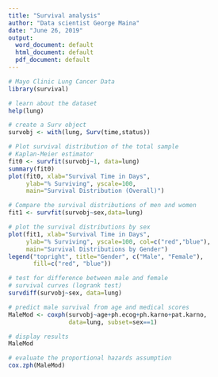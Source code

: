 ```yaml
---
title: "Survival analysis"
author: "Data scientist George Maina"
date: "June 26, 2019"
output:
  word_document: default
  html_document: default
  pdf_document: default
---
```


```r
# Mayo Clinic Lung Cancer Data
library(survival)

# learn about the dataset
help(lung)

# create a Surv object
survobj <- with(lung, Surv(time,status))

# Plot survival distribution of the total sample
# Kaplan-Meier estimator
fit0 <- survfit(survobj~1, data=lung)
summary(fit0)
plot(fit0, xlab="Survival Time in Days",
     ylab="% Surviving", yscale=100,
     main="Survival Distribution (Overall)")

# Compare the survival distributions of men and women
fit1 <- survfit(survobj~sex,data=lung)

# plot the survival distributions by sex
plot(fit1, xlab="Survival Time in Days",
     ylab="% Surviving", yscale=100, col=c("red","blue"),
     main="Survival Distributions by Gender")
legend("topright", title="Gender", c("Male", "Female"),
       fill=c("red", "blue"))

# test for difference between male and female
# survival curves (logrank test)
survdiff(survobj~sex, data=lung)

# predict male survival from age and medical scores
MaleMod <- coxph(survobj~age+ph.ecog+ph.karno+pat.karno,
                 data=lung, subset=sex==1)

# display results
MaleMod

# evaluate the proportional hazards assumption
cox.zph(MaleMod) 

```

